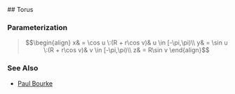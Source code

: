
<ParasurfPage title="MK : Parasurfaces : Torus" ident="parasurf-torus" date="2016-09-25">
## Torus

<div id="ps-shape"></div>

### Parameterization

> $$\begin{align} x& = \cos u \:(R + r\cos v)& u \in [-\pi,\pi)\\ y& = \sin u \:(R + r\cos v)& v \in [-\pi,\pi)\\ z& = R\sin v \end{align}$$

### See Also

- [Paul Bourke](https://paulbourke.net/geometry/toroidal/)

</ParasurfPage>
